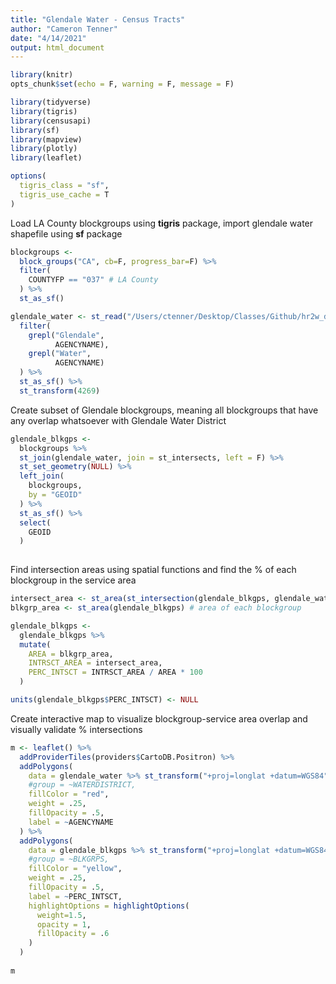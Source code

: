 ```yaml
---
title: "Glendale Water - Census Tracts"
author: "Cameron Tenner"
date: "4/14/2021"
output: html_document
---
```


```r
library(knitr)
opts_chunk$set(echo = F, warning = F, message = F)

library(tidyverse)
library(tigris)
library(censusapi)
library(sf)
library(mapview)
library(plotly)
library(leaflet)

options(
  tigris_class = "sf",
  tigris_use_cache = T 
)
```

Load LA County blockgroups using **tigris** package, import glendale water shapefile using **sf** package
```r
blockgroups <-
  block_groups("CA", cb=F, progress_bar=F) %>% 
  filter(
    COUNTYFP == "037" # LA County 
  ) %>% 
  st_as_sf()

glendale_water <- st_read("/Users/ctenner/Desktop/Classes/Github/hr2w_droughts/data/glendale/Water_Districts/Water_Districts.shp") %>% 
  filter(
    grepl("Glendale",
          AGENCYNAME),
    grepl("Water",
          AGENCYNAME)
  ) %>% 
  st_as_sf() %>% 
  st_transform(4269)
```

Create subset of Glendale blockgroups, meaning all blockgroups that have any overlap whatsoever with Glendale Water District
```r
glendale_blkgps <- 
  blockgroups %>% 
  st_join(glendale_water, join = st_intersects, left = F) %>% 
  st_set_geometry(NULL) %>% 
  left_join(
    blockgroups,
    by = "GEOID"
  ) %>% 
  st_as_sf() %>% 
  select(
    GEOID
  )
  
```

Find intersection areas using spatial functions and find the % of each blockgroup in the service area
```r
intersect_area <- st_area(st_intersection(glendale_blkgps, glendale_water)) # area of intersection for each blockgroup
blkgrp_area <- st_area(glendale_blkgps) # area of each blockgroup

glendale_blkgps <- 
  glendale_blkgps %>% 
  mutate(
    AREA = blkgrp_area,
    INTRSCT_AREA = intersect_area,
    PERC_INTSCT = INTRSCT_AREA / AREA * 100
  )

units(glendale_blkgps$PERC_INTSCT) <- NULL
```

Create interactive map to visualize blockgroup-service area overlap and visually validate % intersections
```r
m <- leaflet() %>% 
  addProviderTiles(providers$CartoDB.Positron) %>% 
  addPolygons(
    data = glendale_water %>% st_transform("+proj=longlat +datum=WGS84"),
    #group = ~WATERDISTRICT,
    fillColor = "red",
    weight = .25,
    fillOpacity = .5,
    label = ~AGENCYNAME
  ) %>% 
  addPolygons(
    data = glendale_blkgps %>% st_transform("+proj=longlat +datum=WGS84"),
    #group = ~BLKGRPS,
    fillColor = "yellow",
    weight = .25,
    fillOpacity = .5,
    label = ~PERC_INTSCT,
    highlightOptions = highlightOptions(
      weight=1.5,
      opacity = 1,
      fillOpacity = .6
    )
  )
  
m
```